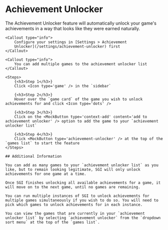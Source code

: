 
# Achievement Unlocker

<References>
    The Achievement Unlocker feature will automatically unlock your game's achievements in a way that looks like they were earned naturally.

    <Callout type="info">
        Configure your settings in [Settings > Achievement
        Unlocker](/settings/achievement-unlocker) first
    </Callout>

    <Callout type="info">
        You can add multiple games to the achievement unlocker list
    </Callout>

    <Steps>
        {<h3>Step 1</h3>}
        Click <Icon type='game' /> in the `sidebar`

        {<h3>Step 2</h3>}
        Hover over the `game card` of the game you wish to unlock achievements for and click <Icon type='dots' />

        {<h3>Step 3</h3>}
        Click on the <MockButton type='context-add' content='add to achievement unlocker' /> option to add the game to your `achievement unlocker list`

        {<h3>Step 4</h3>}
        Click <MockButton type='achievement-unlocker' /> at the top of the `games list` to start the feature
    </Steps>

    ## Additional Information

    You can add as many games to your `achievement unlocker list` as you like, but to remain looking legitimate, SGI will only unlock achievements for one game at a time.

    Once SGI finishes unlocking all available achievements for a game, it will move on to the next game, until no games are remaining.

    You can run multiple instances of SGI to unlock achievements for multiple games simultaneously if you wish to do so. You will need to pick which games to unlock achievements for in each instance.

    You can view the games that are currently in your `achievement unlocker list` by selecting `achievement unlocker` from the `dropdown sort menu` at the top of the `games list`.
</References>
